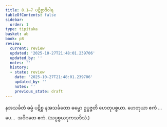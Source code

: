 ```yaml
---
title: 8.1–7 ပဋိစ္စာဒိဝါရ
tableOfContents: false
sidebar:
  order: 1
type: tipitaka
basket: ab
book: p8
review:
  current: review
  updated: '2025-10-27T21:48:01.239706'
  updated_by: ''
  notes: ''
  history:
  - state: review
    date: '2025-10-27T21:48:01.239706'
    updated_by: ''
    notes: ''
    previous_state: draft
---
```



<ReviewStatus review={frontmatter.review} showDetails={true} />

<HypothesisAnnotation frontmatter={frontmatter} />

<DynamicBreadcrumb />

<Division number="19" book="p8" e="ch" v="40" p="78">

<Paragraph number="49" book="p8">
နအသင်္ခတံ ဓမ္မံ ပဋိစ္စ နအသင်္ခတော ဓမ္မော ဥပ္ပဇ္ဇတိ ဟေတုပစ္စယာ.
</Paragraph>

<Paragraph number="50" book="p8">
ဟေတုယာ ဧကံ …ပေ…  အဝိဂတေ ဧကံ. (သပ္ပစ္စယဒုကသဒိသံ.)
</Paragraph>
</Division>